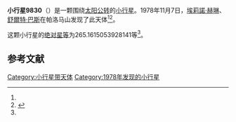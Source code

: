 {{Infobox planet
| bgcolour = #FFFFC0
| name = 9830
| symbol = 
| image = 
| caption = 
| discovery = yes
| discovery_ref = 
| discoverer = [[埃莉諾·赫琳|埃莉諾·赫琳]]、[[舒爾特·巴斯|舒爾特·巴斯]]
| discovery_site = [[帕洛马山|帕洛马山]] 
| discovered = 1978年11月7日
| designations = yes
| mp_name = 
| named_after = 
| alt_names = 1978 VE11/ 1981 UN28
| mp_category = [[主带小行星|主带小行星]]
| orbit_ref = <ref name="a">[http://ssd.jpl.nasa.gov/sbdb.cgi?sstr=9830 9830] {{Wayback|url=http://ssd.jpl.nasa.gov/sbdb.cgi?sstr=9830 |date=20210717071640 }}，小行星數據庫瀏覽器（JPL Small-Body Database Browser）－[[美国国家航空航天局|美国国家航空航天局]]喷气推进实验室</ref>
| epoch = 2456400.5 (2013年4月18日更新)
| aphelion = {{convert|2.340087710362097|AU|km|3|abbr=on|lk=out}}
| perihelion = {{convert|2.088375316238045|AU|km|3|abbr=on}}
| semimajor = {{convert|2.214231513300071|AU|km|3|abbr=on}}
| eccentricity = 0.056839674
| period = 1203.463625 [[日|日]]<br />3.29[[儒略年|儒略年]]
| avg_speed = 
| inclination = 6.145021287101068
| asc_node = 245.5840065597194
| mean_anomaly = 
| arg_peri = 265.1615053928141
| satellites = 
| physical_characteristics = yes
| dimensions = 
| mass = 
| density = 
| surface_grav = 
| escape_velocity = 
| sidereal_day = 
| axial_tilt = 
| pole_ecliptic_lat = 
| pole_ecliptic_lon = 
| albedo = 
| temperatures= 
| temp_name1 = 
| mean_temp_1 = 
| max_temp_1 = 
| temp_name2 = 
| max_temp_2 = 
| spectral_type = 
| abs_magnitude = 265.1615053928141
}}

'''小行星9830'''（{{lang-en|9830}}）是一颗围绕[[太阳|太阳]][[公转|公转]]的[[小行星|小行星]]。1978年11月7日，[[埃莉諾·赫琳|埃莉諾·赫琳]]、[[舒爾特·巴斯|舒爾特·巴斯]]在帕洛马山发现了此天体<ref name="a" /><ref>{{cite news|title=小行星列表|url=http://cfa-www.harvard.edu/iau/lists/NumberedMPs.txt|accessdate=2013-07-08|newspaper=哈佛大学|archive-date=2008-05-17|archive-url=https://web.archive.org/web/20080517010638/http://cfa-www.harvard.edu/iau/lists/NumberedMPs.txt|dead-url=no}}</ref>。

这颗小行星的[[绝对星等|绝对星等]]为265.1615053928141等<ref name="a" />。

==参考文献==
{{reflist}}
{{Minor Planet Number|[[小行星9829|小行星9829]]|[[小行星9831|小行星9831]]}}

{{小天体}}

[[Category:小行星带天体|Category:小行星带天体]]
[[Category:1978年发现的小行星|Category:1978年发现的小行星]]

{{asteroid-stub}}